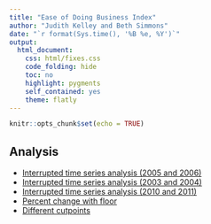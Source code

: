 ```yaml
---
title: "Ease of Doing Business Index"
author: "Judith Kelley and Beth Simmons"
date: "`r format(Sys.time(), '%B %e, %Y')`"
output: 
  html_document: 
    css: html/fixes.css
    code_folding: hide
    toc: no
    highlight: pygments
    self_contained: yes
    theme: flatly
---
```


```r
knitr::opts_chunk$set(echo = TRUE)
```

## Analysis

- [Interrupted time series analysis (2005 and 2006)](analysis/interrupted_time_series.html)
- [Interrupted time series analysis (2003 and 2004)](analysis/interrupted_time_series_2003.html)
- [Interrupted time series analysis (2010 and 2011)](analysis/interrupted_time_series_2011.html)
- [Percent change with floor](analysis/percent_change_floor.html)
- [Different cutpoints](analysis/different_cutpoints.html)
